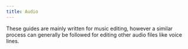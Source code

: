 ```yaml
---
title: Audio
---
```

These guides are mainly written for music editing, however a similar process can generally be followed for editing other audio files like voice lines.